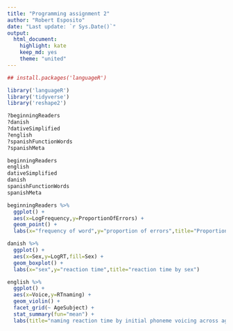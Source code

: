 ```yaml
---
title: "Programming assignment 2" 
author: "Robert Esposito" 
date: "Last update: `r Sys.Date()`"
output: 
  html_document:
    highlight: kate 
    keep_md: yes
    theme: "united"
---
```


```r
## install.packages('languageR')

library('languageR')
library('tidyverse')
library('reshape2')
```


```r
?beginningReaders
?danish
?dativeSimplified
?english
?spanishFunctionWords
?spanishMeta
```

```r
beginningReaders
english
dativeSimplified
danish
spanishFunctionWords
spanishMeta
```

```r
beginningReaders %>%
  ggplot() + 
  aes(x=LogFrequency,y=ProportionOfErrors) +
  geom_point() +
  labs(x="frequency of word",y="proportion of errors",title="Proportion of Errors by Word Frequency")
```

```r
danish %>%
  ggplot() +
  aes(x=Sex,y=LogRT,fill=Sex) +
  geom_boxplot() +
  labs(x="sex",y="reaction time",title="reaction time by sex")
```

```r
english %>%
  ggplot() +
  aes(x=Voice,y=RTnaming) +
  geom_violin() +
  facet_grid(~ AgeSubject) +
  stat_summary(fun="mean") +
  labs(title="naming reaction time by initial phoneme voicing across age",x="voicing",y="name reaction time")
  
```

